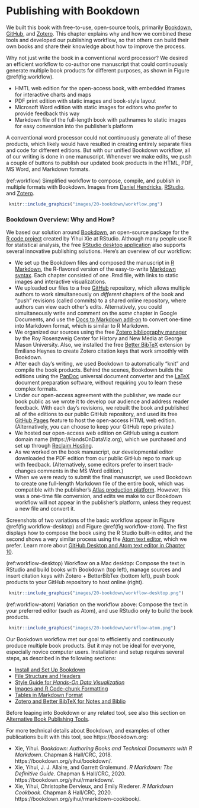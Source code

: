 # Publishing with Bookdown {#bookdown}
We built this book with free-to-use, open-source tools, primarily [Bookdown](https://bookdown.org), [GitHub](http://github.com), and [Zotero](http://zotero.org). This chapter explains why and how we combined these tools and developed our publishing workflow, so that others can build their own books and share their knowledge about how to improve the process.

Why not just write the book in a conventional word processor? We desired an efficient workflow to co-author one manuscript that could continuously generate multiple book products for different purposes, as shown in Figure \@ref(fig:workflow).

- HMTL web edition for the open-access book, with embedded iframes for interactive charts and maps
- PDF print edition with static images and book-style layout
- Microsoft Word edition with static images for editors who prefer to provide feedback this way
- Markdown file of the full-length book with pathnames to static images for easy conversion into the publisher's platform

A conventional word processor could not continuously generate all of these products, which likely would have resulted in creating entirely separate files and code for different editions. But with our unified Bookdown workflow, all of our writing is done in one manuscript. Whenever we make edits, we push a couple of buttons to publish our updated book products in the HTML, PDF, MS Word, and Markdown formats.

(ref:workflow) Simplified workflow to compose, compile, and publish in multiple formats with Bookdown. Images from [Daniel Hendricks](https://fileicons.org), [RStudio](https://github.com/rstudio/hex-stickers/), and [Zotero](https://www.zotero.org/support/brand).

```r
 knitr::include_graphics("images/20-bookdown/workflow.png")
```

### Bookdown Overview: Why and How? {-}
We based our solution around [Bookdown](https://bookdown.org), an open-source package for the [R code project](https://www.r-project.org/) created by Yihui Xie at RStudio. Although many people use R for statistical analysis, the free [RStudio desktop application](https://rstudio.com/) also supports several innovative publishing solutions. Here's an overview of our workflow:

- We set up the Bookdown files and composed the manuscript in [R Markdown](https://rmarkdown.rstudio.com), the R-flavored version of the easy-to-write [Markdown syntax](https://en.wikipedia.org/wiki/Markdown). Each chapter consisted of one .Rmd file, with links to static images and interactive visualizations.
- We uploaded our files to a free [GitHub](http://github.com) repository, which allows multiple authors to work simultaneously on *different* chapters of the book and "push" revisions (called commits) to a shared online repository, where authors can view each other's edits. Alternatively, you could simultaneously write and comment on the *same* chapter in Google Documents, and use the [Docs to Markdown add-on](https://github.com/evbacher/gd2md-html/wiki) to convert one-time into Markdown format, which is similar to R Markdown.
- We organized our sources using the free [Zotero bibliography manager](https://zotero.org) by the Roy Rosenzweig Center for History and New Media at George Mason University. Also, we installed the free [Better BibTeX](https://github.com/retorquere/zotero-better-bibtex) extension by Emiliano Heynes to create Zotero citation keys that work smoothly with Bookdown.
- After each day's writing, we used Bookdown to automatically "knit" and compile the book products. Behind the scenes, Bookdown builds the editions using the [PanDoc](https://pandoc.org/) universal document converter and the [LaTeX](https://www.latex-project.org) document preparation software, without requiring you to learn these complex formats.
- Under our open-access agreement with the publisher, we made our book public as we wrote it to develop our audience and address reader feedback. With each day's revisions, we rebuilt the book and published all of the editions to our public GitHub repository, and used its free [GitHub Pages](https://pages.github.com) feature to host the open-access HTML web edition. (Alternatively, you can choose to keep your GitHub repo private.)
- We hosted our open-access web edition on GitHub using a custom domain name (https://HandsOnDataViz.org), which we purchased and set up through [Reclaim Hosting](http://reclaimhosting.com).
- As we worked on the book manuscript, our developmental editor downloaded the PDF edition from our public GitHub repo to mark up with feedback. (Alternatively, some editors prefer to insert track-changes comments in the MS Word edition.)
- When we were ready to submit the final manuscript, we used Bookdown to create one full-length Markdown file of the entire book, which was compatible with the publisher's [Atlas production platform](https://docs.atlas.oreilly.com/writing_in_asciidoc.html). However, this was a one-time file conversion, and edits we make to our Bookdown workflow will not appear in the publisher's platform, unless they request a new file and convert it.

Screenshots of two variations of the basic workflow appear in Figure \@ref(fig:workflow-desktop) and Figure \@ref(fig:workflow-atom). The first displays how to compose the book using the R Studio built-in editor, and the second shows a very similar process using the [Atom text editor](http://atom.io), which we prefer. Learn more about [GitHub Desktop and Atom text editor in Chapter 10](github-desktop-atom.html).

(ref:workflow-desktop) Workflow on a Mac desktop: Compose the text in RStudio and build books with Bookdown (top left), manage sources and insert citation keys with Zotero + BetterBibTex (bottom left), push book products to your GitHub repository to host online (right).

```r
 knitr::include_graphics("images/20-bookdown/workflow-desktop.png")
```

(ref:workflow-atom) Variation on the workflow above: Compose the text in your preferred editor (such as Atom), and use RStudio only to build the book products.

```r
 knitr::include_graphics("images/20-bookdown/workflow-atom.png")
```

Our Bookdown workflow met our goal to efficiently and continuously produce multiple book products. But it may not be ideal for everyone, especially novice computer users. Installation and setup requires several steps, as described in the following sections:

- [Install and Set Up Bookdown](install.html)
- [File Structure and Headers](structure.html)
- [Style Guide for *Hands-On Data Visualization*](style-guide.html)
- [Images and R Code-chunk Formatting](images.html)
- [Tables in Markdown Format](tables.html)
- [Zotero and Better BibTeX for Notes and Biblio](zotero.html)

Before leaping into Bookdown or any related tool, see also this section on [Alternative Book Publishing Tools](alternative.html).

For more technical details about Bookdown, and examples of other publications built with this tool, see https://bookdown.org:

- Xie, Yihui. *Bookdown: Authoring Books and Technical Documents with R Markdown*. Chapman & Hall/CRC, 2018. https://bookdown.org/yihui/bookdown/.
- Xie, Yihui, J. J. Allaire, and Garrett Grolemund. *R Markdown: The Definitive Guide*. Chapman & Hall/CRC, 2020. https://bookdown.org/yihui/rmarkdown/.
- Xie, Yihui, Christophe Dervieux, and Emily Riederer. *R Markdown Cookbook*. Chapman & Hall/CRC, 2020. https://bookdown.org/yihui/rmarkdown-cookbook/.
